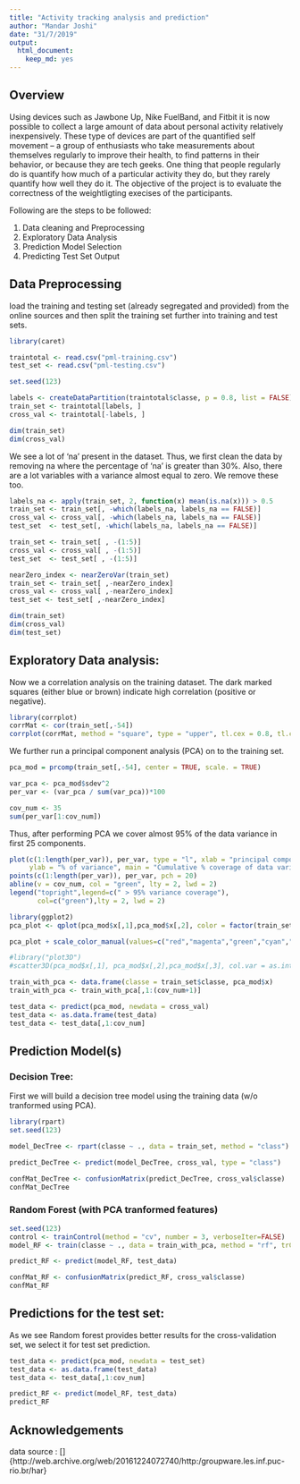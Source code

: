 ```yaml
---
title: "Activity tracking analysis and prediction"
author: "Mandar Joshi"
date: "31/7/2019"
output: 
  html_document:
    keep_md: yes
--- 
```


## Overview

Using devices such as Jawbone Up, Nike FuelBand, and Fitbit it is now possible to collect a large amount of data about personal activity relatively inexpensively. These type of devices are part of the quantified self movement – a group of enthusiasts who take measurements about themselves regularly to improve their health, to find patterns in their behavior, or because they are tech geeks. One thing that people regularly do is quantify how much of a particular activity they do, but they rarely quantify how well they do it. The objective of the project is to evaluate the correctness of the weightligting execises of the participants.

Following are the steps to be followed:

1. Data cleaning and Preprocessing
2. Exploratory Data Analysis
3. Prediction Model Selection
4. Predicting Test Set Output

## Data Preprocessing 

load the training and testing set (already segregated and provided) from the online sources  and then split the training set further into training and test sets. 


```r
library(caret)

traintotal <- read.csv("pml-training.csv")
test_set <- read.csv("pml-testing.csv")

set.seed(123)

labels <- createDataPartition(traintotal$classe, p = 0.8, list = FALSE)
train_set <- traintotal[labels, ]
cross_val <- traintotal[-labels, ]

dim(train_set)
dim(cross_val)
```

We see a lot of 'na' present in the dataset. Thus, we first clean the data by removing na where the percentage of 'na' is greater than 30%. Also, there are a lot variables with a variance almost equal to zero. We remove these too.


```r

labels_na <- apply(train_set, 2, function(x) mean(is.na(x))) > 0.5
train_set <- train_set[, -which(labels_na, labels_na == FALSE)]
cross_val <- cross_val[, -which(labels_na, labels_na == FALSE)]
test_set  <- test_set[, -which(labels_na, labels_na == FALSE)]

train_set <- train_set[ , -(1:5)]
cross_val <- cross_val[ , -(1:5)]
test_set  <- test_set[ , -(1:5)]

nearZero_index <- nearZeroVar(train_set)
train_set <- train_set[ ,-nearZero_index]
cross_val <- cross_val[ ,-nearZero_index]
test_set <- test_set[ ,-nearZero_index]

dim(train_set)
dim(cross_val)
dim(test_set)
```

## Exploratory Data analysis:

Now we a correlation analysis on the training dataset. The dark marked squares (either blue or brown) indicate high correlation (positive or negative).

``` r
library(corrplot)
corrMat <- cor(train_set[,-54])
corrplot(corrMat, method = "square", type = "upper", tl.cex = 0.8, tl.col = rgb(0,0,0))
```

We further run a principal component analysis (PCA) on to the training set.

``` r
pca_mod = prcomp(train_set[,-54], center = TRUE, scale. = TRUE)

var_pca <- pca_mod$sdev^2
per_var <- (var_pca / sum(var_pca))*100

cov_num <- 35
sum(per_var[1:cov_num])
```

Thus, after performing PCA we cover almost 95% of the data variance in first 25 components.

```r
plot(c(1:length(per_var)), per_var, type = "l", xlab = "principal components",
     ylab = "% of variance", main = "Cumulative % coverage of data variance", col = "grey")
points(c(1:length(per_var)), per_var, pch = 20)
abline(v = cov_num, col = "green", lty = 2, lwd = 2)
legend("topright",legend=c(" > 95% variance coverage"),
       col=c("green"),lty = 2, lwd = 2)

library(ggplot2)
pca_plot <- qplot(pca_mod$x[,1],pca_mod$x[,2], color = factor(train_set$classe), xlab = "Principal component 1", ylab = "Principal component 2")

pca_plot + scale_color_manual(values=c("red","magenta","green","cyan","blue"))

#library("plot3D")
#scatter3D(pca_mod$x[,1], pca_mod$x[,2],pca_mod$x[,3], col.var = as.integer(train_set$classe), col =c("red","magenta","green","cyan","blue"), bty = "g", phi = -10, theta = 90, pch = 20, cex = 0.5, xlab = "PC - 1", ylab = "PC - 2", zlab = "PC - 3")

train_with_pca <- data.frame(classe = train_set$classe, pca_mod$x)
train_with_pca <- train_with_pca[,1:(cov_num+1)]

test_data <- predict(pca_mod, newdata = cross_val)
test_data <- as.data.frame(test_data)
test_data <- test_data[,1:cov_num]
```

## Prediction Model(s)

### Decision Tree:

First we will build a decision tree model using the training data (w/o tranformed using PCA).

```r
library(rpart)
set.seed(123)

model_DecTree <- rpart(classe ~ ., data = train_set, method = "class")

predict_DecTree <- predict(model_DecTree, cross_val, type = "class")

confMat_DecTree <- confusionMatrix(predict_DecTree, cross_val$classe)
confMat_DecTree
```

### Random Forest (with PCA tranformed features)

``` r
set.seed(123)
control <- trainControl(method = "cv", number = 3, verboseIter=FALSE)
model_RF <- train(classe ~ ., data = train_with_pca, method = "rf", trControl = control)

predict_RF <- predict(model_RF, test_data)

confMat_RF <- confusionMatrix(predict_RF, cross_val$classe)
confMat_RF
```

## Predictions for the test set:

As we see Random forest provides better results for the cross-validation set, we select it for test set prediction.

```r

test_data <- predict(pca_mod, newdata = test_set)
test_data <- as.data.frame(test_data)
test_data <- test_data[,1:cov_num]

predict_RF <- predict(model_RF, test_data)
predict_RF

```
## Acknowledgements

data source : []{http://web.archive.org/web/20161224072740/http:/groupware.les.inf.puc-rio.br/har}
